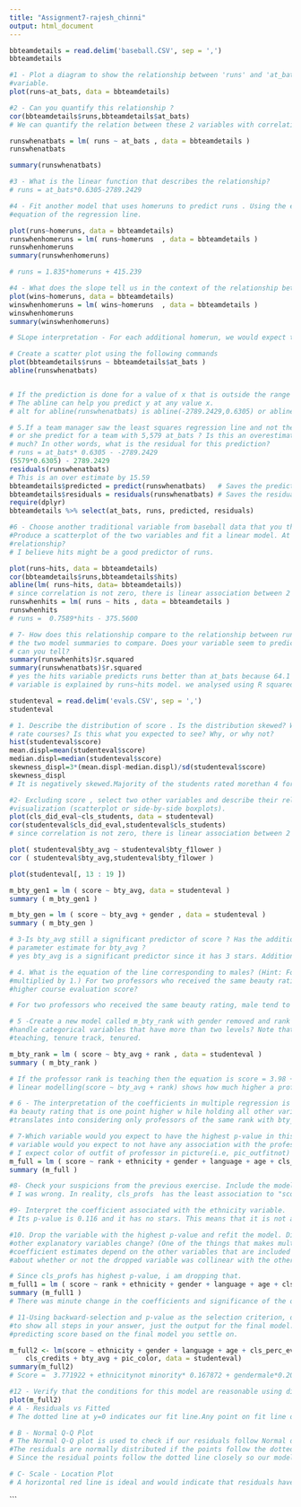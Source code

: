 ```yaml
---
title: "Assignment7-rajesh_chinni"
output: html_document
---
```


```r
bbteamdetails = read.delim('baseball.CSV', sep = ',')
bbteamdetails

```

```r
#1 - Plot a diagram to show the relationship between 'runs' and 'at_bats'. Consider 'at_bats' as the explanatory
#variable.
plot(runs~at_bats, data = bbteamdetails)
```

```r
#2 - Can you quantify this relationship ?
cor(bbteamdetails$runs,bbteamdetails$at_bats)
# We can quantify the relation between these 2 variables with correlation.since correlation is not zero, there is linear association between 2 variables.
```

```r
runswhenatbats = lm( runs ~ at_bats , data = bbteamdetails )
runswhenatbats
```

```r
summary(runswhenatbats)
```

```r
#3 - What is the linear function that describes the relationship?
# runs = at_bats*0.6305-2789.2429

```

```r
#4 - Fit another model that uses homeruns to predict runs . Using the estimates from the R output, write the
#equation of the regression line.

plot(runs~homeruns, data = bbteamdetails)
runswhenhomeruns = lm( runs~homeruns  , data = bbteamdetails )
runswhenhomeruns
summary(runswhenhomeruns)

# runs = 1.835*homeruns + 415.239

```

```r
#4 - What does the slope tell us in the context of the relationship between success of a team and its home runs?
plot(wins~homeruns, data = bbteamdetails)
winswhenhomeruns = lm( wins~homeruns  , data = bbteamdetails )
winswhenhomeruns
summary(winswhenhomeruns)

# SLope interpretation - For each additional homerun, we would expect the win to be higher on average by  48.81 times. With no homeruns also, wins are expected to be 48.81 times.

```

```r
# Create a scatter plot using the following commands
plot(bbteamdetails$runs ~ bbteamdetails$at_bats )
abline(runswhenatbats)


# If the prediction is done for a value of x that is outside the range of the dataset,the process is called extrapolation. Then problem with it is that the prediciton will not be accurate and will not be realistic.
# The abline can help you predict y at any value x. 
# alt for abline(runswhenatbats) is abline(-2789.2429,0.6305) or abline(lm(bbteamdetails$runs~bbteamdetails$at_bats))
```

```r
# 5.If a team manager saw the least squares regression line and not the actual data, how many runs would he
# or she predict for a team with 5,579 at_bats ? Is this an overestimate or an underestimate, and by how
# much? In other words, what is the residual for this prediction?
# runs = at_bats* 0.6305 - -2789.2429
(5579*0.6305) - 2789.2429
residuals(runswhenatbats)
# This is an over estimate by 15.59
bbteamdetails$predicted = predict(runswhenatbats)   # Saves the predicted values
bbteamdetails$residuals = residuals(runswhenatbats) # Saves the residual values
require(dplyr)
bbteamdetails %>% select(at_bats, runs, predicted, residuals)
```

```r
#6 - Choose another traditional variable from baseball data that you think might be a good predictor of runs.
#Produce a scatterplot of the two variables and fit a linear model. At a glance, does there seem to be a linear
#relationship?
# I believe hits might be a good predictor of runs.

plot(runs~hits, data = bbteamdetails)
cor(bbteamdetails$runs,bbteamdetails$hits)
abline(lm( runs~hits, data= bbteamdetails)) 
# since correlation is not zero, there is linear association between 2 variables.
runswhenhits = lm( runs ~ hits , data = bbteamdetails )
runswhenhits
# runs =  0.7589*hits - 375.5600

```

```r
# 7- How does this relationship compare to the relationship between runs and at_bats ? Use the R2 values from
# the two model summaries to compare. Does your variable seem to predict runs better than at_bats ? How
# can you tell?
summary(runswhenhits)$r.squared
summary(runswhenatbats)$r.squared
# yes the hits variable predicts runs better than at_bats because 64.1 percent of variability in the response
# variable is explained by runs~hits model. we analysed using R squared method.
```



```r
studenteval = read.delim('evals.CSV', sep = ',')
studenteval
```

```r
# 1. Describe the distribution of score . Is the distribution skewed? What does that tell you about how students
# rate courses? Is this what you expected to see? Why, or why not?
hist(studenteval$score)
mean.displ=mean(studenteval$score)
median.displ=median(studenteval$score)
skewness_displ=3*(mean.displ-median.displ)/sd(studenteval$score)
skewness_displ
# It is negatively skewed.Majority of the students rated morethan 4 for the professors.
```

```r
#2- Excluding score , select two other variables and describe their relationship using an appropriate
#visualization (scatterplot or side-by-side boxplots).
plot(cls_did_eval~cls_students, data = studenteval)
cor(studenteval$cls_did_eval,studenteval$cls_students)
# since correlation is not zero, there is linear association between 2 variables.
```

```r
plot( studenteval$bty_avg ~ studenteval$bty_f1lower )
cor ( studenteval$bty_avg,studenteval$bty_f1lower )
```

```r
plot(studenteval[, 13 : 19 ])
```

```r
m_bty_gen1 = lm ( score ~ bty_avg, data = studenteval )
summary ( m_bty_gen1 )

m_bty_gen = lm ( score ~ bty_avg + gender , data = studenteval )
summary ( m_bty_gen )

```

```r
# 3-Is bty_avg still a significant predictor of score ? Has the addition of gender to the model changed the
# parameter estimate for bty_avg ?
# yes bty_avg is a significant predictor since it has 3 stars. Addition of gender has changed the paramter for #estimate as we need to add 0.17239 for the score if the gender of the professor is male. Also gender predictor has 3 #starts and it is significant.
```

```r
# 4. What is the equation of the line corresponding to males? (Hint: For males, the parameter estimate is
#multiplied by 1.) For two professors who received the same beauty rating, which gender tends to have the
#higher course evaluation score?

# For two professors who received the same beauty rating, male tend to have higher score as the equation for male is #score = 3.74 + bty_avg*0.07 + 0.17239. But for female, the eqaution for  score = 3.74 + bty_avg*0.07
```

```r
# 5 -Create a new model called m_bty_rank with gender removed and rank added in. How does R appear to
#handle categorical variables that have more than two levels? Note that the rank variable has three levels:
#teaching, tenure track, tenured.

m_bty_rank = lm ( score ~ bty_avg + rank , data = studenteval )
summary ( m_bty_rank )

# If the professor rank is teaching then the equation is score = 3.98 + bty_avg*0.067. However, if the professor is #tenure track then score = 3.98 + bty_avg*0.067 - 0.16 and for tenured professor, the  score = 3.98 + bty_avg*0.067 - #0.12.
# linear modelling(score ~ bty_avg + rank) shows how much higher a professor can score if they have a beauty #rating #that is one point higher while holding all other variables constant. 

```

```r
# 6 - The interpretation of the coefficients in multiple regression is slightly different from that of simple #regression.The estimate for bty_avg reflects how much higher a group of professors is expected to score if they have
#a beauty rating that is one point higher w hile holding all other variables constant. In this case, that
#translates into considering only professors of the same rank with bty_avg scores that are one point apart.
```



```r
# 7-Which variable would you expect to have the highest p-value in this model? Why? Hint: Think about which
# variable would you expect to not have any association with the professor score
# I expect color of outfit of professor in picture(i.e, pic_outfitnot) variable  to not have any association with the #professor score.The reason being no student evaluates professor based on the outfit in the picture.
m_full = lm ( score ~ rank + ethnicity + gender + language + age + cls_perc_eval + cls_students + cls_level + cls_profs + cls_credits + bty_avg + pic_outfit + pic_color , data = studenteval )
summary (m_full )

```

```r
#8- Check your suspicions from the previous exercise. Include the model output in your response.
# I was wrong. In reality, cls_profs  has the least association to "scores" as it has highest p-value.
```

```r
#9- Interpret the coefficient associated with the ethnicity variable.
# Its p-value is 0.116 and it has no stars. This means that it is not a strong factor for professor's score.
```

```r
#10. Drop the variable with the highest p-value and refit the model. Did the coefficients and significance of the
#other explanatory variables change? (One of the things that makes multiple regression interesting is that
#coefficient estimates depend on the other variables that are included in the model.) If not, what does this say
#about whether or not the dropped variable was collinear with the other explanatory variables?

# Since cls_profs has highest p-value, i am dropping that.
m_full1 = lm ( score ~ rank + ethnicity + gender + language + age + cls_perc_eval + cls_students + cls_level + cls_credits + bty_avg + pic_outfit + pic_color , data = studenteval )
summary (m_full1 )
# There was minute change in the coefficients and significance of the other explanatory variables after dropping #cls_profs.
```

```r
# 11-Using backward-selection and p-value as the selection criterion, determine the best model. You do not need
#to show all steps in your answer, just the output for the final model. Also, write out the linear model for
#predicting score based on the final model you settle on.

m_full2 <- lm(score ~ ethnicity + gender + language + age + cls_perc_eval + 
    cls_credits + bty_avg + pic_color, data = studenteval)
summary(m_full2)
# Score =  3.771922 + ethnicitynot minority* 0.167872 + gendermale*0.207112 - languagenon-english*0.206178 - #age*0.006046 + cls_perc_eval* 0.004656 + cls_creditsone credit*0.505306 + bty_avg*0.051069 - pic_colorcolor*0.190579
```

```r
#12 - Verify that the conditions for this model are reasonable using diagnostic plots.
plot(m_full2)
# A - Residuals vs Fitted
# The dotted line at y=0 indicates our fit line.Any point on fit line obviously has zero residual. Points above have positive residuals and points below have negative residuals.

# B - Normal Q-Q Plot
# The Normal Q-Q plot is used to check if our residuals follow Normal distribution or not.
#The residuals are normally distributed if the points follow the dotted line closely
# Since the residual points follow the dotted line closely so our model residuals have passed the test of Normality.

# C- Scale - Location Plot
# A horizontal red line is ideal and would indicate that residuals have uniform variance across the range. Since ours #is close to horizontal, i think its ideal.
```


```





